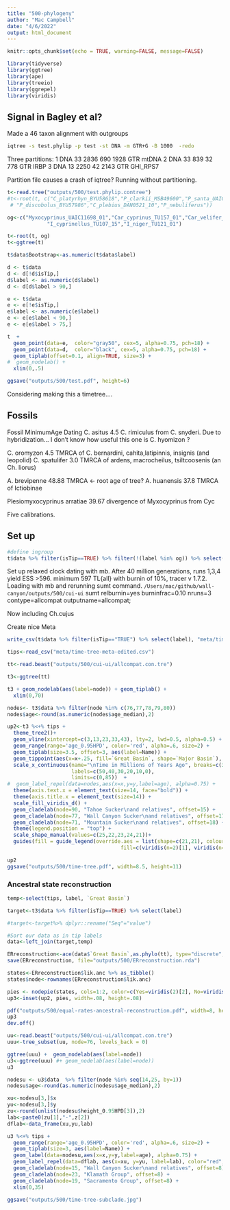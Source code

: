 ```yaml
---
title: "500-phylogeny"
author: "Mac Campbell"
date: "4/6/2022"
output: html_document
---
```


```r
knitr::opts_chunk$set(echo = TRUE, warning=FALSE, message=FALSE)
```

```r
library(tidyverse)
library(ggtree)
library(ape)
library(treeio)
library(ggrepel)
library(viridis)
```

## Signal in Bagley et al?

Made a 46 taxon alignment with outgroups

```sh
iqtree -s test.phylip -p test -st DNA -m GTR+G -B 1000  -redo
```

Three partitions:
1	DNA	33	2836	690	1928	GTR	mtDNA
2	DNA	33	839	32	778	GTR	IRBP
3	DNA	13	2250	42	2143	GTR	GHI_RPS7

Partition file causes a crash of iqtree? Running without partitioning.


```r
t<-read.tree("outputs/500/test.phylip.contree")
#t<-root(t, c("C_platyrhyn_BYU58618","P_clarkii_MSB49600","P_santa_UAIC12384_01","P_disco_yar_UAIC12776_01_2",
 # "P_discobolus_BYU57986","C_plebius_DAN0521_10","P_nebuliferus"))

og<-c("Myxocyprinus_UAIC11698_01","Car_cyprinus_TU157_01","Car_velifer_TU108_16","Car_carpio_UAIC11219_08","Cyc_elonga_UAIC11371_01","Cyc_merdion_UNL1_30",
             "I_cyprinellus_TU107_15","I_niger_TU121_01")

t<-root(t, og)
t<-ggtree(t)

t$data$Bootstrap<-as.numeric(t$data$label)

d <- t$data
d <- d[!d$isTip,]
d$label <- as.numeric(d$label)
d <- d[d$label > 90,]

e <- t$data
e <- e[!e$isTip,]
e$label <- as.numeric(e$label)
e <- e[e$label < 90,]
e <- e[e$label > 75,]

t  +
  geom_point(data=e,  color="gray50", cex=5, alpha=0.75, pch=18) +
  geom_point(data=d,  color="black", cex=5, alpha=0.75, pch=18) +
  geom_tiplab(offset=0.1, align=TRUE, size=3) +
#  geom_nodelab() +
  xlim(0,.5)

ggsave("outputs/500/test.pdf", height=6)
```

Considering making this a timetree....


## Fossils

Fossil MinimumAge Dating
C. asitus 4.5 C. rimiculus from C. snyderi. Due to hybridization... I don't know how useful this one is
C. hyomizon ?



C. oromyzon 4.5 TMRCA of C. bernardini, cahita,latipinnis, insignis (and leopolid)
C. spatulifer 3.0 TMRCA of ardens, macrocheilus, tsiltcoosenis (an Ch. liorus)

A. brevipenne 48.88 TMRCA <- root age of tree?
A. huanensis 37.8 TMRCA of  Ictiobinae

Plesiomyxocyprinus arratiae 39.67 divergence of Myxocyprinus from Cyc

Five calibrations.

## Set up
```r
#define ingroup
t$data %>% filter(isTip==TRUE) %>% filter(!(label %in% og)) %>% select(label) %>% write_tsv("outputs/500/ingroup.tsv")
```

Set up relaxed clock dating with mb. After 40 million generations, runs 1,3,4 yield ESS >596. minimum 597 TL{all} with burnin of 10%, tracer v 1.7.2. Loading with mb and rerunning sumt command. `/Users/mac/github/wall-canyon/outputs/500/cui-ui`
	sumt relburnin=yes burninfrac=0.10  nruns=3 contype=allcompat outputname=allcompat;

Now including Ch.cujus

Create nice Meta
```r
write_csv(t$data %>% filter(isTip=="TRUE") %>% select(label), "meta/time-tree-meta.csv")
```
```r
tips<-read_csv("meta/time-tree-meta-edited.csv")
```

```r
tt<-read.beast("outputs/500/cui-ui/allcompat.con.tre")

t3<-ggtree(tt)

t3 + geom_nodelab(aes(label=node)) + geom_tiplab() +
  xlim(0,70)
```

```r
nodes<- t3$data %>% filter(node %in% c(76,77,78,79,80)) 
nodes$age<-round(as.numeric(nodes$age_median),2)

```

```r
up2<-t3 %<+% tips +
  theme_tree2()+
  geom_vline(xintercept=c(3,13,23,33,43), lty=2, lwd=0.5, alpha=0.5) +
  geom_range(range='age_0.95HPD', color='red', alpha=.6, size=2) +
  geom_tiplab(size=3.5, offset=3, aes(label=Name)) +
  geom_tippoint(aes(x=x+.25, fill=`Great Basin`, shape=`Major Basin`), cex=2.5) +
  scale_x_continuous(name="\nTime in Millions of Years Ago", breaks=c(3,13,23,33,43,53), 
                     labels=c(50,40,30,20,10,0),
                     limits=c(0,85))  +
#  geom_label_repel(data=nodes,aes(x=x,y=y,label=age), alpha=0.75) +
  theme(axis.text.x = element_text(size=14, face="bold")) +
  theme(axis.title.x = element_text(size=14)) +
  scale_fill_viridis_d() +
  geom_cladelab(node=90, "Tahoe Sucker\nand relatives", offset=15) +
  geom_cladelab(node=77, "Wall Canyon Sucker\nand relatives", offset=17) +
  geom_cladelab(node=71, "Mountain Sucker\nand relatives", offset=18) +
  theme(legend.position = "top") +
  scale_shape_manual(values=c(25,22,23,24,21))+
  guides(fill = guide_legend(override.aes = list(shape=c(21,21), colour="black", 
                                     fill=c(viridis(n=2)[1], viridis(n=2)[2])))) 

up2
ggsave("outputs/500/time-tree.pdf", width=8.5, height=11)
```

### Ancestral state reconstruction

```r
temp<-select(tips, label, `Great Basin`)

target<-t3$data %>% filter(isTip==TRUE) %>% select(label)  

#target<-target%>% dplyr::rename("Seq"="value")

#Sort our data as in tip labels
data<-left_join(target,temp)

ERreconstruction<-ace(data$`Great Basin`,as.phylo(tt), type="discrete", method="ML", model="ER") #or ER
save(ERreconstruction, file="outputs/500/ERreconstruction.rda")
```

```r
states<-ERreconstruction$lik.anc %>% as_tibble()
states$node<-rownames(ERreconstruction$lik.anc)
```


```r

pies <- nodepie(states, cols=1:2, color=c(Yes=viridis(2)[2], No=viridis(2)[1]), alpha=1)
up3<-inset(up2, pies, width=.08, height=.08)

pdf("outputs/500/equal-rates-ancestral-reconstruction.pdf", width=8, height=11)
up3
dev.off()
```


```r
uu<-read.beast("outputs/500/cui-ui/allcompat.con.tre")
uuu<-tree_subset(uu, node=76, levels_back = 0)

ggtree(uuu) +  geom_nodelab(aes(label=node))
u3<-ggtree(uuu) #+ geom_nodelab(aes(label=node))
u3

nodesu <- u3$data  %>% filter(node %in% seq(14,25, by=1))
nodesu$age<-round(as.numeric(nodesu$age_median),2)

xu<-nodesu[3,]$x
yu<-nodesu[3,]$y
zu<-round(unlist(nodesu$height_0.95HPD[3]),2)
lab<-paste0(zu[1],"-",z[2])
dflab<-data_frame(xu,yu,lab)
```

```r
u3 %<+% tips +
  geom_range(range='age_0.95HPD', color='red', alpha=.6, size=2) +
  geom_tiplab(size=3, aes(label=Name)) +
  geom_label(data=nodesu,aes(x=x,y=y,label=age), alpha=0.75) +
  geom_label_repel(data=dflab, aes(x=xu, y=yu, label=lab), color="red", alpha=0.75) +
  geom_cladelab(node=15, "Wall Canyon Sucker\nand relatives", offset=8) +
  geom_cladelab(node=23, "Klamath Group", offset=8) +
  geom_cladelab(node=19, "Sacramento Group", offset=8) +
  xlim(0,35)

ggsave("outputs/500/time-tree-subclade.jpg")
```
